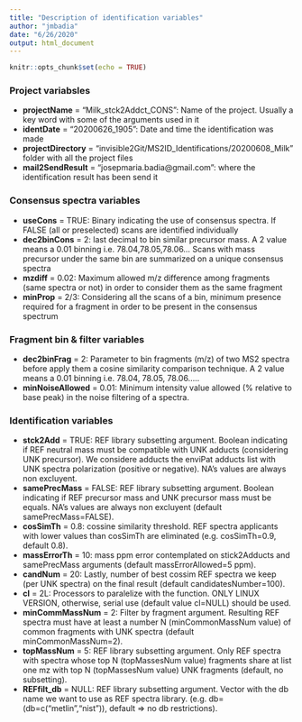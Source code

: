 ```yaml
---
title: "Description of identification variables"
author: "jmbadia"
date: "6/26/2020"
output: html_document
---
```


```r
knitr::opts_chunk$set(echo = TRUE)
```

### Project variabsles
* **projectName** = "Milk_stck2Addct_CONS": Name of the project. Usually a key word with some of the arguments used in it  
* **identDate** = "20200626_1905": Date and time the identification was made  
* **projectDirectory** = "invisible2Git/MS2ID_Identifications/20200608_Milk"  folder with all the project files  
* **mail2SendResult** = "josepmaria.badia@gmail.com": where the identification result has been send it  

  
### Consensus spectra variables

* **useCons** = TRUE: Binary indicating the use of consensus spectra. If FALSE (all or preselected) scans are identified individually
* **dec2binCons** = 2: last decimal to bin similar precursor mass. A 2 value means a 0.01 binning i.e. 78.04,78.05,78.06... Scans with mass precursor under the same bin are summarized on a unique consensus spectra  
* **mzdiff** = 0.02: Maximum allowed m/z difference among fragments (same spectra or not) in order to consider them as the same fragment  
* **minProp** = 2/3: Considering all the scans of a bin, minimum presence required for a fragment in order to be present in the consensus spectrum  
  
### Fragment bin & filter variables

* **dec2binFrag** = 2: Parameter to bin fragments (m/z) of two MS2 spectra before apply them a cosine similarity comparison technique. A 2 value means a 0.01 binning i.e. 78.04, 78.05, 78.06.....  
* **minNoiseAllowed** = 0.01: Minimum intensity value allowed (% relative to base peak) in the noise filtering of a spectra.  

### Identification variables

* **stck2Add** = TRUE: REF library subsetting argument. Boolean indicating if REF neutral mass must be compatible with UNK adducts (considering UNK precursor). We considere adducts the enviPat adducts list with UNK spectra polarization (positive or negative). NA's values are always non excluyent.  
* **samePrecMass** = FALSE: REF library subsetting argument. Boolean indicating if REF precursor mass and UNK precursor mass must be equals. NA's values are always non excluyent (default samePrecMass=FALSE).  
* **cosSimTh** = 0.8: cossine similarity threshold. REF spectra applicants with lower values than cosSimTh are eliminated (e.g. cosSimTh=0.9, default 0.8).  
* **massErrorTh** = 10: mass  ppm error contemplated on stick2Adducts and samePrecMass arguments (default massErrorAllowed=5 ppm).  
* **candNum** = 20: Lastly, number of best cossim REF spectra we keep (per UNK spectra) on the final result (default candidatesNumber=100).  
* **cl** = 2L: Processors to paralelize with the function. ONLY LINUX VERSION, otherwise, serial use (default value cl=NULL) should be used.
* **minCommMassNum** = 2: Filter by fragment argument. Resulting REF spectra must have at least a number N (minCommonMassNum value) of common fragments with UNK spectra (default minCommonMassNum=2).  
* **topMassNum** = 5: REF library subsetting argument. Only REF spectra with spectra whose top N (topMassesNum value) fragments share at list one mz with top N (topMassesNum value) UNK fragments (default, no subsetting).
* **REFfilt_db** = NULL: REF library subsetting argument. Vector with the db name we want to use as REF spectra library. (e.g. db=(db=c("metlin","nist")), default => no db restrictions).  


